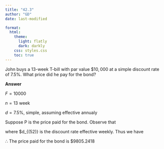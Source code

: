 ```yaml
---
title: "42.3"
author: "GD"
date: last-modified

format:
  html:
    theme:
      light: flatly
      dark: darkly
    css: styles.css
    toc: true
---
```


John buys a $13$-week T-bill with par value $\$10,000$ at a simple discount rate of $7.5\%$. What price did he pay for the bond?

**Answer**

$F = 10000$

$n = 13$ week

$d = 7.5\%$, simple, assuming effective annualy

Suppose P is the price paid for the bond. Observe that

\begin{align*}
(1-d) &= \left(1 - d_{(52)} \right)^{52}\\
d_{52} &= 0.00149814
\end{align*}

where $d_{(52)} is the discount rate effective weekly. Thus we have

\begin{align*}
P &= F \cdot (1-n\cdot d_{(52)})\\
&= 10000 \cdot (1-13\cdot 0.00149814)\\
&= 9805.2418
\end{align*}

$\therefore$ The price paid for the bond is $\$ 9805.2418$